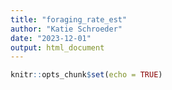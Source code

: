 ```yaml
---
title: "foraging_rate_est"
author: "Katie Schroeder"
date: "2023-12-01"
output: html_document
---
```


```r
knitr::opts_chunk$set(echo = TRUE)
```


